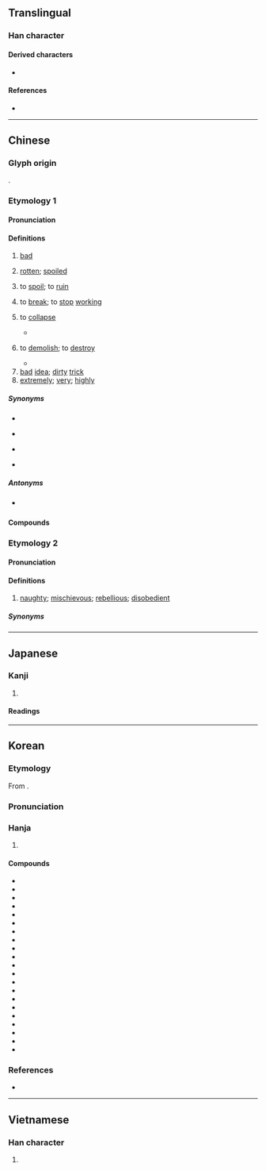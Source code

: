 {{also|壊|坏}}
{{character info}}
==Translingual==
{{Han simplified forms|壞|壊|坏}}

===Han character===
{{Han char|rn=32|rad=土|as=16|sn=19|four=44132|canj=GYWV|ids=⿰土褱}}

====Derived characters====
* {{l|mul|[[蘾]]}}

====References====
* {{Han ref|kx=0242.030|dkj=05590|dj=0481.270|hdz=10500.020|uh=58DE|ud=22750|bh=C361|bd=50017}}

----

==Chinese==

===Glyph origin===
{{Han etym}}
{{Han compound|土|褱|c1=s|c2=p|t1=earth|ls=psc}}.

===Etymology 1===
{{zh-forms|s=坏|alt=坯}}

====Pronunciation====
{{zh-pron
|m=huài
|m-s=
|c=waai6
|c-t=vai5
|g=
|h=pfs=fái;gd=fai4
|j=
|mb=huōi
|md=huâi
|mn=hoāi/twv:hāi
|mn-t=huai6
|w=3hhua
|x=
|mc=y
|oc=y
|ma=y
|ca=LL-Q9186-Justinrleung-壞.wav
|cat=a,v,adv
}}

====Definitions====
{{zh-hanzi}}

# [[bad]]
#: {{zh-x|壞人|'''bad''' person}}
#: {{zh-x|壞 習慣|'''bad''' habits}}
# [[rotten]]; [[spoiled]]
#: {{zh-x|壞 雞蛋|'''rotten''' egg}}
#: {{zh-x|這 蘋果 壞 了。|This apple is '''rotten'''.}}
#: {{zh-x|牛奶 壞 了。|The milk is spoiled.}}
# to [[spoil]]; to [[ruin]]
#: {{zh-x|壞 了 大事|to ruin an important thing}}
#: {{zh-x|過期 的 牛奶 喝 了 會 壞 肚子{zi}。}}
# to [[break]]; to [[stop]] [[working]]
#: {{zh-x|鏡子 摔 壞 了|to have smashed a mirror}}
#: {{zh-x|聽說 掃地 機器人 很 容易 壞。|I've heard that robot vacuums '''breaks''' ('''stops working''') very easily.}}
#: {{zh-x|到 而家 都 仲 未 壞，真係 犀利。|It's amazing, it hasn't '''broken'''.|C}}
# {{lb|zh|classical}} to [[collapse]]
#* {{zh-x|諺 曰：「蠹 眾 而 木 折，隙 大 而 牆 壞。」|The saying runs: 'Many woodworms and the wood snaps, a large fissure and the wall '''collapses'''.'|ref=Shangjunshu}}
# {{lb|zh|classical}} to [[demolish]]; to [[destroy]]
#* {{zh-x|暴君 代作，壞 宮室 以 為{wéi} 汙池，民 無 所 安息。|Oppressive sovereigns arose one after another, who '''pulled down''' houses to make ponds and lakes, so that the people knew not where they could rest in quiet.|ref=Mencius}}
# [[bad]] [[idea]]; [[dirty]] [[trick]]
# [[extremely]]; [[very]]; [[highly]]
#: {{zh-x|嚇 壞 了|to be badly scared}}

=====Synonyms=====
* {{s|bad}}
{{zh-dial}}
{{zh-dial|壞-2}}
* {{s|to spoil}}
{{zh-syn-saurus|朽壞}}
* {{s|to ruin}}
{{zh-syn-saurus|損壞}}
* {{s|extremely}}
{{zh-syn-saurus|極其}}

=====Antonyms=====
* {{sense|bad}} {{zh-l|好}}

====Compounds====
{{zh-der|壞包兒|壞腸子|壞處|壞蛋|壞東西|壞分子|壞話|壞人|壞事|壞水|壞死|壞小子|壞心眼兒|壞血病|壞賬|壞主意|禮崩樂壞|損壞|敗壞|腐壞|破壞|破壞力}}

===Etymology 2===
{{zh-forms|s=坏|alt=獪,乖,契-Siyi,蒯}}
{{rfe|zh}}

====Pronunciation====
{{zh-pron
|c=kwaai4
|c-t=kai3
|cat=a
}}

====Definitions====
{{zh-hanzi}}

# {{lb|zh|Cantonese}} [[naughty]]; [[mischievous]]; [[rebellious]]; [[disobedient]]

=====Synonyms=====
{{zh-dial|頑皮}}

{{zh-cat|Beginning}}

----

==Japanese==
{{ja-kanji forms|壊|壞}}

===Kanji===
{{ja-kanji|grade=|rs=土16|shin=壊}}

# {{rfdef|ja|sort=土16}}

====Readings====
{{ja-readings
|goon=え<ゑ
|kanon=かい<くわい
|kun=こわ-す, こわ-れる, やぶ-る
|nanori=つち
}}

----

==Korean==

===Etymology===
From {{der|ko|ltc|-}} {{ltc-l|壞|id=1}}.

{{collapse|
* {{hanja-dongguk|괭〮|kwáy}}
* {{hanja-sinjeung|괴|kwoy|hun=헐 괴}}
|Historical readings
|bg=#FFFFFF}}

===Pronunciation===
{{ko-hanja-pron|괴|l=y}}

===Hanja===
{{ko-hanja-search}}
{{ko-hanja|무너지다|무너질|괴}}

# {{hanja form of|괴|to [[break]]; to [[collapse]]}}

====Compounds====
{{der-top3|Compounds}}
* {{ko-l|붕괴|崩壞}}
* {{ko-l|파괴|破壞}}
* {{ko-l|괴고|壞苦}}
* {{ko-l|괴결|壞決}}
* {{ko-l|괴멸|壞滅}}
* {{ko-l|괴폐|壞廢}}
* {{ko-l|손괴|損壞}}
* {{ko-l|괴락|壞落}}
* {{ko-l|괴색|壞色}}
* {{ko-l|부괴|腐壞}}
* {{ko-l|괴란|壞亂}}
* {{ko-l|반괴|半壞}}
* {{ko-l|괴저|壞疽}}
* {{ko-l|괴사|壞死}}
* {{ko-l|괴손|壞損}}
* {{ko-l|도괴|倒壞}}
* {{ko-l|잔괴|殘壞}}
* {{ko-l|훼괴|毁壞}}
* {{ko-l|괴변|壞變}}
* {{ko-l|자괴|自壞}}
* {{ko-l|전괴|全壞}}
{{der-bottom}}

===References===
* {{R:hanjadoc|2031}}

----

==Vietnamese==

===Han character===
{{vi-readings|reading=hoại, hoải, hoai|rs=土16}}

# {{rfdef|vi|sort=土16}}